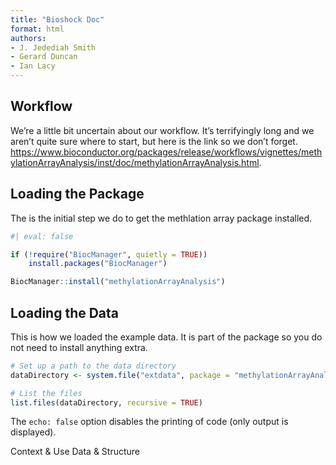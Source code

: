 ```yaml
---
title: "Bioshock Doc"
format: html
authors:
- J. Jedediah Smith
- Gerard Duncan
- Ian Lacy
---
```


## Workflow

We're a little bit uncertain about our workflow. It's terrifyingly long and we aren't quite sure where to start, but here is the link so we don't forget. <https://www.bioconductor.org/packages/release/workflows/vignettes/methylationArrayAnalysis/inst/doc/methylationArrayAnalysis.html>.

## Loading the Package

The is the initial step we do to get the methlation array package installed.

```r
#| eval: false

if (!require("BiocManager", quietly = TRUE))
    install.packages("BiocManager")

BiocManager::install("methylationArrayAnalysis")
```

## Loading the Data

This is how we loaded the example data. It is part of the package so you do not need to install anything extra. 

```r
# Set up a path to the data directory
dataDirectory <- system.file("extdata", package = "methylationArrayAnalysis")

# List the files
list.files(dataDirectory, recursive = TRUE)
```

The `echo: false` option disables the printing of code (only output is displayed).


Context & Use
Data & Structure
